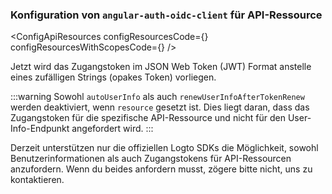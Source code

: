 

### Konfiguration von `angular-auth-oidc-client` für API-Ressource

<ApiResourcesDescription />

<ConfigApiResources
  configResourcesCode={<ConfigResourcesCode />}
  configResourcesWithScopesCode={<ConfigResourcesWithScopesCode />}
/>

Jetzt wird das Zugangstoken im JSON Web Token (JWT) Format anstelle eines zufälligen Strings (opakes Token) vorliegen.

:::warning
Sowohl `autoUserInfo` als auch `renewUserInfoAfterTokenRenew` werden deaktiviert, wenn `resource` gesetzt ist. Dies liegt daran, dass das Zugangstoken für die spezifische API-Ressource und nicht für den User-Info-Endpunkt angefordert wird.
:::

Derzeit unterstützen nur die offiziellen Logto SDKs die Möglichkeit, sowohl Benutzerinformationen als auch Zugangstokens für API-Ressourcen anzufordern. Wenn du beides anfordern musst, zögere bitte nicht, uns zu kontaktieren.
